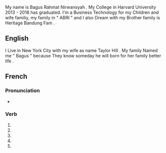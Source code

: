 {{also|Profile|profilé}}

My name is Bagus Rahmat Nirwansyah .
My College in Harvard University 2013 - 2018 has graduated. I'm a Business Technology for my Children and wife familiy, my family in " ABRI " and I also Dream with my Brother family is Heritage Bandung Fam .

==English==


I Live in New York City with my wife as name Taylor Hill . My family Named me " Bagus " because They know someday he will born for her family better life .

==French==

===Pronunciation===
* {{IPA|lang=fr|/pʁɔ.fil/}}

===Verb===
{{fr-verb-form}}

# {{inflection of|profiler||1|s|pres|indc|lang=fr}}
# {{inflection of|profiler||3|s|pres|indc|lang=fr}}
# {{inflection of|profiler||1|s|pres|subj|lang=fr}}
# {{inflection of|profiler||1|s|pres|subj|lang=fr}}
# {{inflection of|profiler||2|s|impr|lang=fr}}